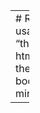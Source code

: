 ---
# R Markdown usage
title: "theme"
output:
  html_document:
    theme:
      bootswatch: minty

---
